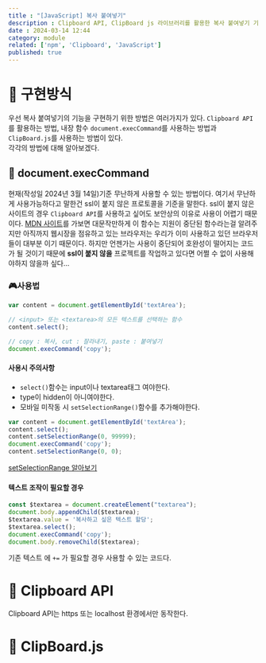 ```yaml
---
title : "[JavaScript] 복사 붙여넣기"
description : Clipboard API, ClipBoard js 라이브러리를 활용한 복사 붙여넣기 기능 구현하기
date : 2024-03-14 12:44
category: module
related: ['npm', 'Clipboard', 'JavaScript']
published: true
---
```


# 📁 구현방식

우선 복사 붙여넣기의 기능을 구현하기 위한 방법은 여러가지가 있다. 
`Clipboard API`를 활용하는 방법, 내장 함수 `document.execCommand`를 사용하는 방법과 `ClipBoard.js`를 사용하는 방법이 있다.  
각각의 방법에 대해 알아보겠다.

## 🧩 document.execCommand

현재(작성일 2024년 3월 14일)기준 무난하게 사용할 수 있는 방법이다.
여기서 무난하게 사용가능하다고 말한건 ssl이 붙지 않은 프로토콜을 기준을 말한다.
ssl이 붙지 않은 사이트의 경우 `Clipboard API`를 사용하고 싶어도 보안상의 이유로 사용이 어렵기 때문이다.
[MDN 사이트](https://developer.mozilla.org/ko/docs/Web/API/Document/execCommand)를 가보면 
대문작만하게 이 함수는 지원이 중단된 함수라는걸 알려주지만 아직까지 웹시장을 점유하고 있는 브라우저는 우리가 이미 사용하고 있던 브라우저들이 대부분 이기 때문이다.
하지만 언젠가는 사용이 중단되어 호완성이 떨어지는 코드가 될 것이기 때문에 **ssl이 붙지 않을** 프로젝트를 작업하고 있다면 어쩔 수 없이 사용해야하지 않을까 싶다...

### 🎮사용법

```js
var content = document.getElementById('textArea');

// <input> 또는 <textarea>의 모든 텍스트를 선택하는 함수
content.select();

// copy : 복사, cut : 잘라내기, paste : 붙여넣기
document.execCommand('copy');   
```

#### 사용시 주의사항
* `select()`함수는 input이나 textarea태그 여야한다.
*  type이 hidden이 아니여야한다.
* 모바일  미작동 시 `setSelectionRange()`함수를 추가해야한다.

```js
var content = document.getElementById('textArea');
content.select();
content.setSelectionRange(0, 99999);
document.execCommand('copy');   
content.setSelectionRange(0, 0);
```
[setSelectionRange 알아보기](https://developer.mozilla.org/en-US/docs/Web/API/HTMLInputElement/setSelectionRange)


#### 텍스트 조작이 필요할 경우

```js
const $textarea = document.createElement("textarea");
document.body.appendChild($textarea);
$textarea.value = '복사하고 싶은 텍스트 할당';
$textarea.select();
document.execCommand('copy');
document.body.removeChild($textarea);
```
기존 텍스트 에 `+=` 가 필요할 경우 사용할 수 있는 코드다.

# 📁 Clipboard API
Clipboard API는 https 또는 localhost 환경에서만 동작한다.

# 📁 ClipBoard.js













